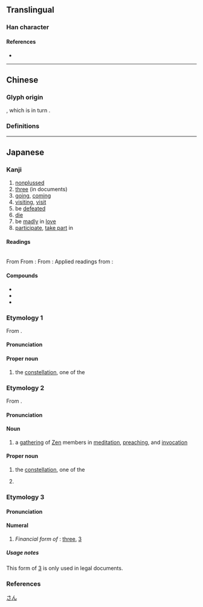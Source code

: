 {{also|參|叁|薓}}
{{character info/new}}
==Translingual==
{{stroke order|strokes=8}}
{{ja-forms|参|参|[[參]]}}

===Han character===
{{Han char|rn=28|rad=厶|as=06|sn=8|four=|canj=IKHHH|ids=⿱⿱厶大彡}}

====References====
* {{Han ref|kx=0164.211|dkj=03090|hdz=10386.150|uh=53C2|ud=21442}}

----

==Chinese==

===Glyph origin===
{{Han simp|參}}, which is in turn {{Han simp|曑|nocap=yes}}.

===Definitions===
{{zh-see|參}}

{{cln|zh|numeral symbols}}

----

==Japanese==
{{ja-kanji forms|参|參}}

===Kanji===
{{ja-kanji|grade=4|rs=厶06|kyu=參}}

# [[nonplus]]sed
# [[three]] (in documents)
# [[go]]ing, [[come|coming]]
# [[visiting]], [[visit]]
# be [[defeat]]ed
# [[die]]
# be [[mad]]ly in [[love]]
# [[participate]], [[take part]] in

====Readings====
{{rfv-pronunciation|ja}}<br/>
From {{w|Middle Chinese}} {{ltc-l|參|id=1}}
{{ja-readings
|goon=しん<しん<しむ
|kanon=しん<しん<しむ
}}
<!-- From {{w|Middle Chinese}} {{ltc-l|糝}}:
{{ja-readings
|goon=そん<そん<そむ
|kanon=さん<さん<さむ
}}-->
From {{w|Middle Chinese}} {{ltc-l|參|id=3}}:
{{ja-readings
|goon=そん<そん<そむ
|kanon=さん<さん<さむ
}}
From {{w|Middle Chinese}} {{ltc-l|參|id=4}}:
{{ja-readings
|goon=さん<さん<さむ
|kanon=さん<さん<さむ
}}
Applied readings from {{w|Old Japanese}}:
{{ja-readings
|kun=まい-る<まゐ-る, まじ-わる<まじ-はる, まじ-える<まじ-へる, み-つ
}}

====Compounds====
{{der-top|Compounds}}
* {{ja-r|参篭|さんろう}}
* {{ja-r|参差|しんし}}
* {{ja-r|人参|にんじん}}
{{der-bottom}}

===Etymology 1===
<div style="float:right;">
{{wp|lang=ja|参宿}}
{{wp|Three Stars (Chinese constellation)}}
</div>
{{ja-kanjitab|しん|yomi=o}}

From {{bor|ja|ltc|sort=しん|-}} {{ltc-l|參|id=1}}.

====Pronunciation====
{{ja-pron|y=o|しん|acc=1|acc_ref=DJR}}

====Proper noun====
{{ja-pos|proper|kyu=參|しん}}

# {{lb|ja|astronomy|sort=しん}} the {{w|Three Stars (Chinese constellation)|Three Stars}} [[constellation]], one of the {{w|Twenty-Eight Mansions}}
#: {{synonyms|ja|參宿|tr=Shin-shuku|唐鋤星|tr2=Karasuki-boshi}}

===Etymology 2===
{{ja-kanjitab|さん|yomi=o}}

From {{bor|ja|ltc|sort=しん|-}} {{ltc-l|參|id=3}}.

====Pronunciation====
{{ja-pron|y=ko|さん|acc=1|acc_ref=DJR}}

====Noun====
{{ja-noun|kyu=參|さん}}

# {{lb|ja|Zen|_|Buddhism|sort=さん}} a [[gathering]] of [[Zen]] members in [[meditation]], [[preach]]ing, and [[invocation]] 

====Proper noun====
{{ja-pos|proper|kyu=參|さん}}

# {{lb|ja|astronomy}} the {{w|Three Stars (Chinese constellation)|Three Stars}} [[constellation]], one of the {{w|Twenty-Eight Mansions}}
#: {{synonyms|ja|參宿|tr=San-shuku|唐鋤星|tr2=Karasuki-boshi}}
# {{surname|lang=ja|nodot=1|A=a|sort=さん}}

===Etymology 3===
{{ja-kanjitab|さん|yomi=o}}

====Pronunciation====
{{ja-pron|y=o|さん|acc=0|acc_ref=DJR}}

====Numeral====
{{ja-pos|numeral|さん|kyu=參}}

# {{lb|ja|legal|sort=さん}} ''Financial form of'' {{m|ja|三|tr=san}}: [[three]], [[3]]

=====Usage notes=====
This form of [[3]] is only used in legal documents.

===References===
<references/>

[[Category:Japanese numeral symbols|さん]]